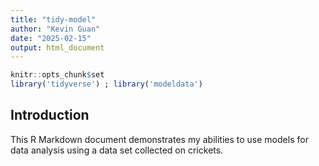 ```yaml
---
title: "tidy-model"
author: "Kevin Guan"
date: "2025-02-15"
output: html_document
---
```


```r
knitr::opts_chunk$set
library('tidyverse') ; library('modeldata')
```
## Introduction

This R Markdown document demonstrates my abilities to use models for data analysis using a data set collected on crickets.

